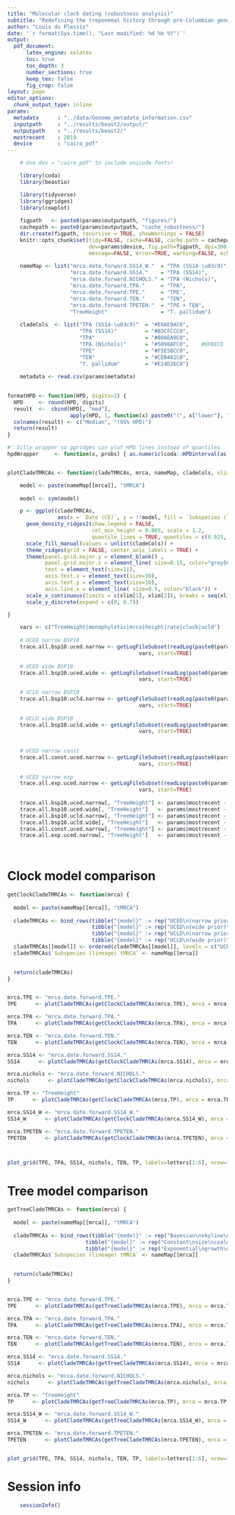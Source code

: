 ```yaml
---
title: "Molecular clock dating (robustness analysis)"
subtitle: "Redefining the treponemal history through pre-Columbian genomes from Brazil"
author: "Louis du Plessis"
date: '`r format(Sys.time(), "Last modified: %d %b %Y")`'
output: 
  pdf_document:
      latex_engine: xelatex
      toc: true
      toc_depth: 3
      number_sections: true
      keep_tex: false
      fig_crop: false
layout: page
editor_options: 
  chunk_output_type: inline
params: 
  metadata      : "../data/Genome_metadata_information.csv"
  inputpath     : "../results/beast2/output/"
  outputpath    : "../results/beast2/"
  mostrecent    : 2019
  device        : "cairo_pdf"
---
```



```r
 
    # Use dev = "cairo_pdf" to include unicode fonts!

    library(coda)
    library(beastio)

    library(tidyverse)
    library(ggridges)
    library(cowplot)
    
    figpath   <- paste0(params$outputpath, "figures/") 
    cachepath <- paste0(params$outputpath, "cache_robustness/")
    dir.create(figpath, recursive = TRUE, showWarnings = FALSE)
    knitr::opts_chunk$set(tidy=FALSE, cache=FALSE, cache.path = cachepath, 
                          dev=params$device, fig.path=figpath, dpi=300,
                          message=FALSE, error=TRUE, warning=FALSE, echo=FALSE)
    
    nameMap <- list("mrca.date.forward.SS14_W."  = "TPA (SS14-\u03c9)", #expression("SS14-"~omega),
                    "mrca.date.forward.SS14."    = "TPA (SS14)",
                    "mrca.date.forward.NICHOLS." = "TPA (Nichols)",
                    "mrca.date.forward.TPA."     = "TPA",
                    "mrca.date.forward.TPE."     = "TPE",
                    "mrca.date.forward.TEN."     = "TEN",
                    "mrca.date.forward.TPETEN."  = "TPE + TEN",
                    "TreeHeight"                 = "T. pallidum")
    
    cladeCols  <- list("TPA (SS14-\u03c9)"  = "#E6AE9AC0", 
                       "TPA (SS14)"         = "#B3CFCCC0",
                       "TPA"                = "#80AEA9C0",
                       "TPA (Nichols)"      = "#5098AFC0",    #8FBECD
                       "TPE"                = "#F5E5BCC0",
                       "TEN"                = "#CEB4A1C0", 
                       "T. pallidum"        = "#E24D2EC0")
    
    metadata <- read.csv(params$metadata)
    
```

```r

formatHPD <- function(HPD, digits=2) {
  HPD     <- round(HPD, digits)
  result  <-  cbind(HPD[, "med"], 
                    apply(HPD, 1, function(x) paste0("(", x["lower"], " - ", x["upper"], ")")))
  colnames(result) <- c("Median", "(95% HPD)")
  return(result)
}

#' Silly wrapper so ggridges can plot HPD lines instead of quantiles
hpdWrapper     <- function(x, probs) { as.numeric(coda::HPDinterval(as.mcmc(x), diff(probs))) }


plotCladeTMRCAs <- function(cladeTMRCAs, mrca, nameMap, cladeCols, xlim=c(-1500,2000), breaks=500) { 

    model <- paste(nameMap[[mrca]], "tMRCA")
  
    model <- sym(model)

    p <- ggplot(cladeTMRCAs, 
                aes(x = `Date (CE)`, y = !!model, fill = `Subspecies (lineage) tMRCA`)) + 
      geom_density_ridges2(show.legend = FALSE,
                           rel_min_height = 0.005, scale = 1.2, 
                           quantile_lines = TRUE, quantiles = c(0.025, 0.975), quantile_fun = hpdWrapper) + 
      scale_fill_manual(values = unlist(cladeCols)) + 
      theme_ridges(grid = FALSE, center_axis_labels = TRUE) + 
      theme(panel.grid.major.y = element_blank() ,
            panel.grid.major.x = element_line( size=0.15, color="grey50", linetype = "solid" ), 
            text = element_text(size=11),
            axis.text.x = element_text(size=10), 
            axis.text.y = element_text(size=10),
            axis.line.x = element_line( size=0.5, color="black")) +
      scale_x_continuous(limits = c(xlim[1], xlim[2]), breaks = seq(xlim[1], xlim[2], by = breaks), oob = scales::oob_keep) + 
      scale_y_discrete(expand = c(0, 0.7)) 

}

```


```r

    vars <- c("TreeHeight|monophyletic|mrca|height|rate|clock|ucld")
   
    # UCED narrow BSP10
    trace.all.bsp10.uced.narrow <- getLogFileSubset(readLog(paste0(params$inputpath, "all_01_02_23_alignment_norec.gtrgi.bsp10.uced.narrow.combined10_5E5.log"), burnin=0), 
                                          vars, start=TRUE)
    
    # UCED wide BSP10
    trace.all.bsp10.uced.wide <- getLogFileSubset(readLog(paste0(params$inputpath, "all_01_02_23_alignment_norec.gtrgi.bsp10.uced.wide.combined10_5E5.log"), burnin=0), 
                                          vars, start=TRUE)
    
    # UCLD narrow BSP10
    trace.all.bsp10.ucld.narrow <- getLogFileSubset(readLog(paste0(params$inputpath, "all_01_02_23_alignment_norec.gtrgi.bsp10.ucld.narrow.combined10_5E5.log"), burnin=0), 
                                          vars, start=TRUE)
    
    # UCLD wide BSP10
    trace.all.bsp10.ucld.wide <- getLogFileSubset(readLog(paste0(params$inputpath, "all_01_02_23_alignment_norec.gtrgi.bsp10.ucld.wide.combined10_5E5.log"), burnin=0), 
                                          vars, start=TRUE)
    
    
    # UCED narrow const
    trace.all.const.uced.narrow <- getLogFileSubset(readLog(paste0(params$inputpath, "all_01_02_23_alignment_norec.gtrgi.const.uced.narrow.combined10_5E5.log"), burnin=0), 
                                          vars, start=TRUE)
    
    # UCED narrow exp
    trace.all.exp.uced.narrow <- getLogFileSubset(readLog(paste0(params$inputpath, "all_01_02_23_alignment_norec.gtrgi.exp.uced.narrow.combined10_5E5.log"), burnin=0), 
                                          vars, start=TRUE)
    
    trace.all.bsp10.uced.narrow[, "TreeHeight"] <- params$mostrecent - trace.all.bsp10.uced.narrow[, "TreeHeight"]
    trace.all.bsp10.uced.wide[, "TreeHeight"]   <- params$mostrecent - trace.all.bsp10.uced.wide[, "TreeHeight"]
    trace.all.bsp10.ucld.narrow[, "TreeHeight"] <- params$mostrecent - trace.all.bsp10.ucld.narrow[, "TreeHeight"]
    trace.all.bsp10.ucld.wide[, "TreeHeight"]   <- params$mostrecent - trace.all.bsp10.ucld.wide[, "TreeHeight"]
    trace.all.const.uced.narrow[, "TreeHeight"] <- params$mostrecent - trace.all.const.uced.narrow[, "TreeHeight"]
    trace.all.exp.uced.narrow[, "TreeHeight"]   <- params$mostrecent - trace.all.exp.uced.narrow[, "TreeHeight"]

    
```   

# Clock model comparison

```r

getClockCladeTMRCAs <- function(mrca) {
  
  model <- paste(nameMap[[mrca]], "tMRCA")
  
  cladeTMRCAs <- bind_rows(tibble("{model}" := rep("UCED\n(narrow prior)", nrow(trace.all.bsp10.uced.narrow)), "Date (CE)" = trace.all.bsp10.uced.narrow[, mrca]),
                           tibble("{model}" := rep("UCED\n(wide prior)",   nrow(trace.all.bsp10.uced.wide)),   "Date (CE)" = trace.all.bsp10.uced.wide[, mrca]),
                           tibble("{model}" := rep("UCLD\n(narrow prior)", nrow(trace.all.bsp10.ucld.narrow)), "Date (CE)" = trace.all.bsp10.ucld.narrow[, mrca]),
                           tibble("{model}" := rep("UCLD\n(wide prior)",   nrow(trace.all.bsp10.ucld.wide)),   "Date (CE)" = trace.all.bsp10.ucld.wide[, mrca]))
  cladeTMRCAs[[model]] <- ordered(cladeTMRCAs[[model]], levels = c("UCED\n(narrow prior)", "UCLD\n(narrow prior)", "UCED\n(wide prior)", "UCLD\n(wide prior)"))
  cladeTMRCAs$`Subspecies (lineage) tMRCA` <- nameMap[[mrca]]

  
  return(cladeTMRCAs)
}


mrca.TPE <- "mrca.date.forward.TPE."
TPE      <- plotCladeTMRCAs(getClockCladeTMRCAs(mrca.TPE), mrca = mrca.TPE, nameMap = nameMap, cladeCols = cladeCols)

mrca.TPA <- "mrca.date.forward.TPA."
TPA      <- plotCladeTMRCAs(getClockCladeTMRCAs(mrca.TPA), mrca = mrca.TPA, nameMap = nameMap, cladeCols = cladeCols)

mrca.TEN <- "mrca.date.forward.TEN."
TEN      <- plotCladeTMRCAs(getClockCladeTMRCAs(mrca.TEN), mrca = mrca.TEN, nameMap = nameMap, cladeCols = cladeCols)

mrca.SS14 <- "mrca.date.forward.SS14."
SS14      <- plotCladeTMRCAs(getClockCladeTMRCAs(mrca.SS14), mrca = mrca.SS14, nameMap = nameMap, cladeCols = cladeCols)

mrca.nichols <- "mrca.date.forward.NICHOLS."
nichols      <- plotCladeTMRCAs(getClockCladeTMRCAs(mrca.nichols), mrca = mrca.nichols, nameMap = nameMap, cladeCols = cladeCols)

mrca.TP <- "TreeHeight"
TP      <- plotCladeTMRCAs(getClockCladeTMRCAs(mrca.TP), mrca = mrca.TP, nameMap = nameMap, cladeCols = cladeCols, xlim=c(-16000,2000), breaks=3000)

mrca.SS14_W <- "mrca.date.forward.SS14_W."
SS14_W      <- plotCladeTMRCAs(getClockCladeTMRCAs(mrca.SS14_W), mrca = mrca.SS14_W, nameMap = nameMap, cladeCols = cladeCols)

mrca.TPETEN <- "mrca.date.forward.TPETEN."
TPETEN      <- plotCladeTMRCAs(getClockCladeTMRCAs(mrca.TPETEN), mrca = mrca.TPETEN, nameMap = nameMap, cladeCols = cladeCols)



plot_grid(TPE, TPA, SS14, nichols, TEN, TP, labels=letters[1:6], nrow=3)

```

\clearpage

# Tree model comparison

```r

getTreeCladeTMRCAs <- function(mrca) {
  
  model <- paste(nameMap[[mrca]], "tMRCA")
  
  cladeTMRCAs <- bind_rows(tibble("{model}" := rep("Bayesian\nskyline\nplot", nrow(trace.all.bsp10.uced.narrow)), "Date (CE)" = trace.all.bsp10.uced.narrow[, mrca]),
                         tibble("{model}" := rep("Constant\nsize\ncoalescent",   nrow(trace.all.const.uced.narrow)),   "Date (CE)" = trace.all.const.uced.narrow[, mrca]),
                         tibble("{model}" := rep("Exponential\ngrowth\ncoalescent",   nrow(trace.all.exp.uced.narrow)),   "Date (CE)" = trace.all.bsp10.uced.narrow[, mrca]))
  cladeTMRCAs$`Subspecies (lineage) tMRCA` <- nameMap[[mrca]]

  
  return(cladeTMRCAs)
}


mrca.TPE <- "mrca.date.forward.TPE."
TPE      <- plotCladeTMRCAs(getTreeCladeTMRCAs(mrca.TPE), mrca = mrca.TPE, nameMap = nameMap, cladeCols = cladeCols)

mrca.TPA <- "mrca.date.forward.TPA."
TPA      <- plotCladeTMRCAs(getTreeCladeTMRCAs(mrca.TPA), mrca = mrca.TPA, nameMap = nameMap, cladeCols = cladeCols)

mrca.TEN <- "mrca.date.forward.TEN."
TEN      <- plotCladeTMRCAs(getTreeCladeTMRCAs(mrca.TEN), mrca = mrca.TEN, nameMap = nameMap, cladeCols = cladeCols)

mrca.SS14 <- "mrca.date.forward.SS14."
SS14      <- plotCladeTMRCAs(getTreeCladeTMRCAs(mrca.SS14), mrca = mrca.SS14, nameMap = nameMap, cladeCols = cladeCols)

mrca.nichols <- "mrca.date.forward.NICHOLS."
nichols      <- plotCladeTMRCAs(getTreeCladeTMRCAs(mrca.nichols), mrca = mrca.nichols, nameMap = nameMap, cladeCols = cladeCols)

mrca.TP <- "TreeHeight"
TP      <- plotCladeTMRCAs(getTreeCladeTMRCAs(mrca.TP), mrca = mrca.TP, nameMap = nameMap, cladeCols = cladeCols, xlim=c(-16000,2000), breaks=3000)

mrca.SS14_W <- "mrca.date.forward.SS14_W."
SS14_W      <- plotCladeTMRCAs(getTreeCladeTMRCAs(mrca.SS14_W), mrca = mrca.SS14_W, nameMap = nameMap, cladeCols = cladeCols)

mrca.TPETEN <- "mrca.date.forward.TPETEN."
TPETEN      <- plotCladeTMRCAs(getTreeCladeTMRCAs(mrca.TPETEN), mrca = mrca.TPETEN, nameMap = nameMap, cladeCols = cladeCols)


plot_grid(TPE, TPA, SS14, nichols, TEN, TP, labels=letters[1:6], nrow=3)


```

\clearpage

# Session info

```r
    sessionInfo()
```
